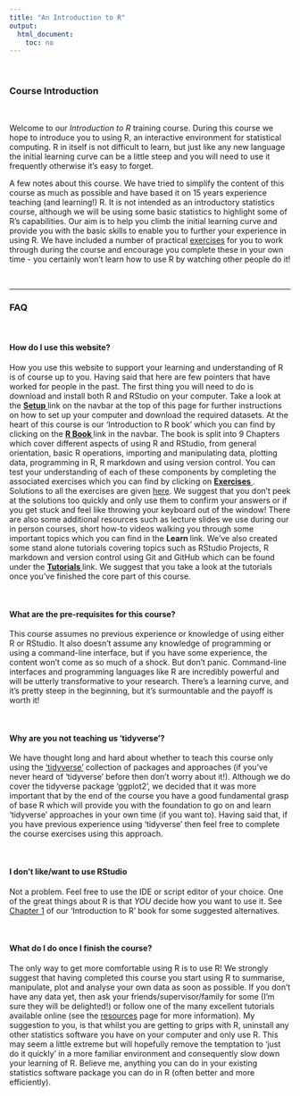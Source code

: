 ```yaml
---
title: "An Introduction to R"
output: 
  html_document:
    toc: no
---
```


\  

### Course Introduction

\  

Welcome to our *Introduction to R* training course. During this course we hope to introduce you to using R, an interactive environment for statistical computing. R in itself is not difficult to learn, but just like any new language the initial learning curve can be a little steep and you will need to use it frequently otherwise it’s easy to forget. 

A few notes about this course. We have tried to simplify the content of this course as much as possible and have based it on 15 years experience teaching (and learning!) R. It is not intended as an introductory statistics course, although we will be using some basic statistics to highlight some of R’s capabilities. Our aim is to help you climb the initial learning curve and provide you with the basic skills to enable you to further your experience in using R. We have included a number of practical [exercises](exercises.html) for you to work through during the course and encourage you complete these in your own time - you certainly won’t learn how to use R by watching other people do it! 

\  

----

### FAQ

\  

#### How do I use this website?
How you use this website to support your learning and understanding of R is of course up to you. Having said that here are few pointers that have worked for people in the past. The first thing you will need to do is download and install both R and RStudio on your computer. Take a look at the **[Setup <i class="fa fa-cog" aria-hidden="true"></i>](setup.html)** link on the navbar at the top of this page for further instructions on how to set up your computer and download the required datasets. At the heart of this course is our 'Introduction to R book' which you can find by clicking on the **[R Book <i class="fa fa-book" aria-hidden="true"></i>](R_manual_2020.pdf)** link in the navbar. The book is split into 9 Chapters which cover different aspects of using R and RStudio, from general orientation, basic R operations, importing and manipulating data, plotting data, programming in R, R markdown and using version control. You can test your understanding of each of these components by completing the associated exercises which you can find by clicking on **[Exercises <i class="fa fa-book" aria-hidden="true"></i>](exercises.html)**. Solutions to all the exercises are given [here](exercise_solutions.html). We suggest that you don't peek at the solutions too quickly and only use them to confirm your answers or if you get stuck and feel like throwing your keyboard out of the window! There are also some additional resources such as lecture slides we use during our in person courses, short how-to videos walking you through some important topics which you can find in the **Learn <i class="fa fa-desktop" aria-hidden="true"></i>** link. We've also created some stand alone tutorials covering topics such as RStudio Projects, R markdown and version control using Git and GitHub which can be found under the **[Tutorials <i class="fa fa-desktop" aria-hidden="true"></i>](Tutorials.html)** link. We suggest that you take a look at the tutorials once you've finished the core part of this course.

\  

#### What are the pre-requisites for this course?
This course assumes no previous experience or knowledge of using either R or RStudio. It also doesn't assume any knowledge of programming or using a command-line interface, but if you have some experience, the content won’t come as so much of a shock. But don’t panic. Command-line interfaces and programming languages like R are incredibly powerful and will be utterly transformative to your research. There’s a learning curve, and it’s pretty steep in the beginning, but it’s surmountable and the payoff is worth it!

\  

#### Why are you not teaching us 'tidyverse'?
We have thought long and hard about whether to teach this course only using the ['tidyverse'](https://www.tidyverse.org/){target='_blank'} collection of packages and approaches (if you've never heard of 'tidyverse' before then don't worry about it!). Although we do cover the tidyverse package 'ggplot2', we decided that it was more important that by the end of the course you have a good fundamental grasp of base R which will provide you with the foundation to go on and learn 'tidyverse' approaches in your own time (if you want to). Having said that, if you have previous experience using 'tidyverse' then feel free to complete the course exercises using this approach. 

\  

#### I don't like/want to use RStudio
Not a problem. Feel free to use the IDE or script editor of your choice. One of the great things about R is that *YOU* decide how you want to use it. See [Chapter 1](https://alexd106.github.io/Rbook/alternatives-to-rstudio.html) of our 'Introduction to R' book for some suggested alternatives.

\  

#### What do I do once I finish the course?
The only way to get more comfortable using R is to use R! We strongly suggest that having completed this course you start using R to summarise, manipulate, plot and analyse your own data as soon as possible. If you don't have any data yet, then ask your friends/supervisor/family for some (I'm sure they will be delighted!) or follow one of the many excellent tutorials available online (see the [resources](resources.html) page for more information). My suggestion to you, is that whilst you are getting to grips with R, uninstall any other statistics software you have on your computer and only use R. This may seem a little extreme but will hopefully remove the temptation to ‘just do it quickly’ in a more familiar environment and consequently slow down your learning of R. Believe me, anything you can do in your existing statistics software package you can do in R (often better and more efficiently).
